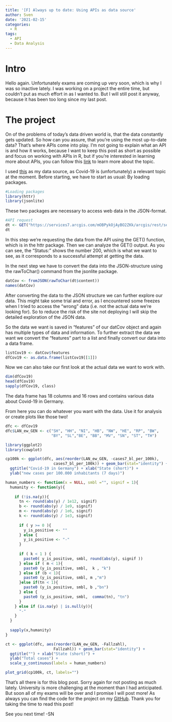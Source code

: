 ```yaml
---
title: '[F] Always up to date: Using APIs as data source'
author: Sven
date: '2021-02-15'
categories:
  - R
tags:
  - API
  - Data Analysis
---
```


# Intro

Hello again. Unfortunately exams are coming up very soon, which is why I was
so inactive lately. I was working on a project the entire time, but couldn't 
put as much effort in as I wanted to. But I will still post it anyway, because
it has been too long since my last post.

# The project

On of the problems of today's data driven world is, that the data constantly 
gets updated. So how can you assure, that you're using the most up-to-date data?
That's where APIs come into play. I'm not going to explain what an API is and how
it works, because I want to keep this post as short as possible and focus on working 
with APIs in R, but if you're interested in learning more about APIs, you can follow this
[link](https://en.wikipedia.org/wiki/API){target="_blank"} to learn more about the topic.

I used [this](https://npgeo-corona-npgeo-de.hub.arcgis.com/datasets/dd4580c810204019a7b8eb3e0b329dd6_0){target="_blank"} as my data source, as Covid-19 is (unfortunately) a 
relevant topic at the moment. Before starting, we have to start as usual: By loading 
packages.

```r
#Loading packages
library(httr)
library(jsonlite)
```

These two packages are necessary to access web data in the JSON-format. 

```r
#API request
dt <- GET("https://services7.arcgis.com/mOBPykOjAyBO2ZKk/arcgis/rest/services/Coronaf%C3%A4lle_in_den_Bundesl%C3%A4ndern/FeatureServer/0/query?where=1%3D1&outFields=*&outSR=4326&f=json")
dt
```

In this step we're requesting the data from the API using the GET() function,
which is in the httr package. Then we can analyze the GET() output.
As you can see, the "Status:" shows the number 200, which is what we want to see,
as it corresponds to a successful attempt at getting the data. 

In the next step we have to convert the data into the JSON-structure using the 
rawToChar() command from the jsonlite package.

```r
datCov <- fromJSON(rawToChar(dt$content))
names(datCov)
```

After converting the data to the JSON structure we can further explore our data.
This might take some trial and error, as I encountered some freezes when I 
tried to access the "wrong" data (i.e. not the actual data we're looking for).
So to reduce the risk of the site not deploying I will skip the detailed exploration
of the JSON data.

So the data we want is saved in "features" of our datCov object and again has multiple
types of data and information. To further extract the data we want we convert the 
"features" part to a list and finally convert our data into a data frame.

```r
listCov19 <- datCov$features
dfCov19 <- as.data.frame(listCov19[[1]])
```

Now we can also take our first look at the actual data we want to work with.

```r
dim(dfCov19)
head(dfCov19)
sapply(dfCov19, class)
```

The data frame has 18 columns and 16 rows and contains various data about 
Covid-19 in Germany. 

From here you can do whatever you want with the data. Use it for analysis or create
plots like those two!

```r
dfc <- dfCov19
dfc$LAN_ew_GEN <- c("SH", "HH", "NI", "HB", "NW", "HE", "RP", "BW",
                    "BY", "SL","BE", "BB", "MV", "SN", "ST", "TH")

library(ggplot2)
library(cowplot)

cp100k <- ggplot(dfc, aes(reorder(LAN_ew_GEN, -cases7_bl_per_100k), 
                     cases7_bl_per_100k)) + geom_bar(stat="identity") + 
  ggtitle("Covid-19 in Germany") + xlab("State (short)") +
  ylab("new cases per 100.000 inhabitants (7 days)")

human_numbers <- function(x = NULL, smbl ="", signif = 1){
  humanity <- function(y){
    
    if (!is.na(y)){
      tn <- round(abs(y) / 1e12, signif)
      b <- round(abs(y) / 1e9, signif)
      m <- round(abs(y) / 1e6, signif)
      k <- round(abs(y) / 1e3, signif)
      
      if ( y >= 0 ){
        y_is_positive <- ""
      } else {
        y_is_positive <- "-"
      }
      
      if ( k < 1 ) {
        paste0( y_is_positive, smbl, round(abs(y), signif ))
      } else if ( m < 1){
        paste0 (y_is_positive, smbl,  k , "k")
      } else if (b < 1){
        paste0 (y_is_positive, smbl, m ,"m")
      }else if(tn < 1){
        paste0 (y_is_positive, smbl, b ,"bn")
      } else {
        paste0 (y_is_positive, smbl,  comma(tn), "tn")
      }
    } else if (is.na(y) | is.null(y)){
      "-"
    }
  }
  
  sapply(x,humanity)
}

ct <- ggplot(dfc, aes(reorder(LAN_ew_GEN, -Fallzahl), 
                     Fallzahl)) + geom_bar(stat="identity") + 
  ggtitle("") + xlab("State (short)") +
  ylab("Total cases") +
  scale_y_continuous(labels = human_numbers)

plot_grid(cp100k, ct, labels="")
```

That's all there is for this blog post. Sorry again for not posting as much lately.
University is more challenging at the moment than I had anticipated. 
But soon all of my exams will be over and I promise I will post more!
As always you can find the code for the project on my [GitHub](https://github.com/SvenNekula/Covid_API){target="_blank"}.
Thank you for taking the time to read this post! 

See you next time! -SN 


